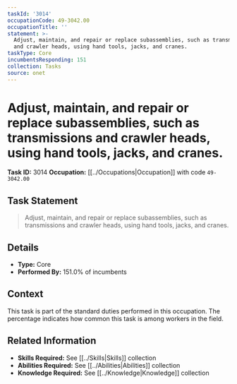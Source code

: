```yaml
---
taskId: '3014'
occupationCode: 49-3042.00
occupationTitle: ''
statement: >-
  Adjust, maintain, and repair or replace subassemblies, such as transmissions
  and crawler heads, using hand tools, jacks, and cranes.
taskType: Core
incumbentsResponding: 151
collection: Tasks
source: onet
---
```

# Adjust, maintain, and repair or replace subassemblies, such as transmissions and crawler heads, using hand tools, jacks, and cranes.

**Task ID:** 3014
**Occupation:** [[../Occupations|Occupation]] with code `49-3042.00`

## Task Statement

> Adjust, maintain, and repair or replace subassemblies, such as transmissions and crawler heads, using hand tools, jacks, and cranes.

## Details

- **Type:** Core
- **Performed By:** 151.0% of incumbents

## Context

This task is part of the standard duties performed in this occupation. The percentage indicates how common this task is among workers in the field.

## Related Information

- **Skills Required:** See [[../Skills|Skills]] collection
- **Abilities Required:** See [[../Abilities|Abilities]] collection
- **Knowledge Required:** See [[../Knowledge|Knowledge]] collection
